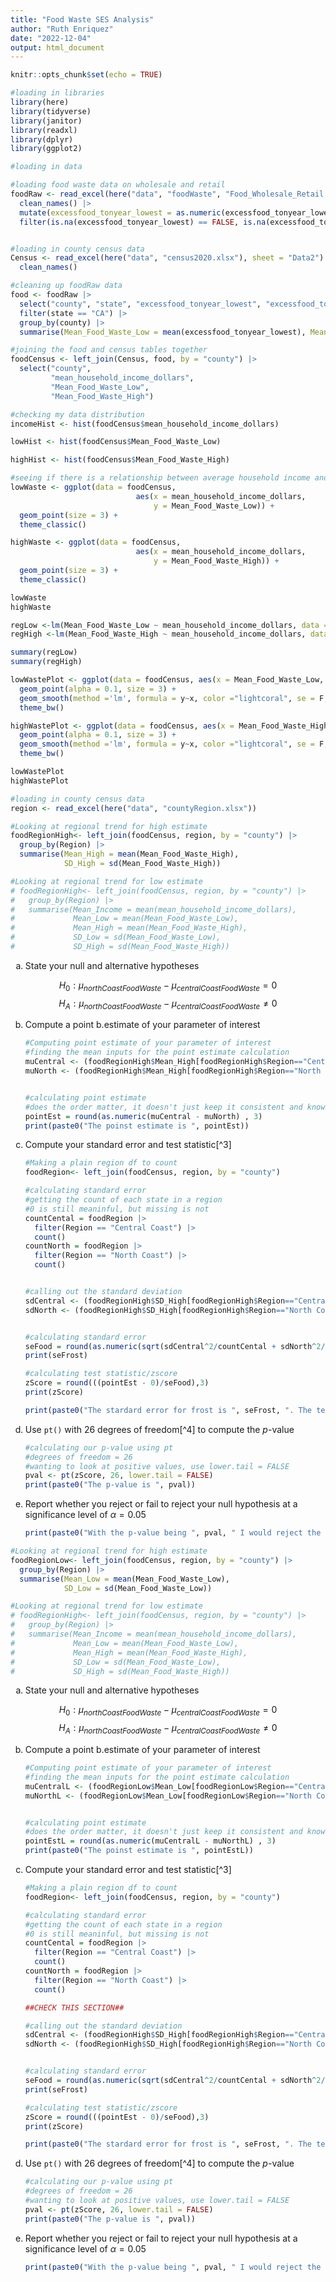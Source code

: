 ```yaml
---
title: "Food Waste SES Analysis"
author: "Ruth Enriquez"
date: "2022-12-04"
output: html_document
---
```


```r
knitr::opts_chunk$set(echo = TRUE)
```

```r
#loading in libraries
library(here)
library(tidyverse)
library(janitor)
library(readxl)
library(dplyr)
library(ggplot2)
```

```r
#loading in data

#loading food waste data on wholesale and retail 
foodRaw <- read_excel(here("data", "foodWaste", "Food_Wholesale_Retail.xlsx"), sheet = "Data") |> 
  clean_names() |> 
  mutate(excessfood_tonyear_lowest = as.numeric(excessfood_tonyear_lowest), excessfood_tonyear_highest = as.numeric(excessfood_tonyear_highest)) |> 
  filter(is.na(excessfood_tonyear_lowest) == FALSE, is.na(excessfood_tonyear_highest) == FALSE, county != "NULL")


#loading in county census data
Census <- read_excel(here("data", "census2020.xlsx"), sheet = "Data2") |> 
  clean_names()

```

```r
#cleaning up foodRaw data
food <- foodRaw |> 
  select("county", "state", "excessfood_tonyear_lowest", "excessfood_tonyear_highest") |> 
  filter(state == "CA") |> 
  group_by(county) |> 
  summarise(Mean_Food_Waste_Low = mean(excessfood_tonyear_lowest), Mean_Food_Waste_High = mean(excessfood_tonyear_highest))
```

```r
#joining the food and census tables together
foodCensus <- left_join(Census, food, by = "county") |> 
  select("county",
         "mean_household_income_dollars",
         "Mean_Food_Waste_Low",
         "Mean_Food_Waste_High")
```

```r
#checking my data distribution
incomeHist <- hist(foodCensus$mean_household_income_dollars)

lowHist <- hist(foodCensus$Mean_Food_Waste_Low)

highHist <- hist(foodCensus$Mean_Food_Waste_High)

```

```r
#seeing if there is a relationship between average household income and average food waste produced
lowWaste <- ggplot(data = foodCensus,
                            aes(x = mean_household_income_dollars,
                                y = Mean_Food_Waste_Low)) +
  geom_point(size = 3) +
  theme_classic()

highWaste <- ggplot(data = foodCensus,
                            aes(x = mean_household_income_dollars,
                                y = Mean_Food_Waste_High)) +
  geom_point(size = 3) +
  theme_classic()

lowWaste
highWaste
```

```r

regLow <-lm(Mean_Food_Waste_Low ~ mean_household_income_dollars, data =foodCensus)
regHigh <-lm(Mean_Food_Waste_High ~ mean_household_income_dollars, data =foodCensus)

summary(regLow)
summary(regHigh)
```

```r
lowWastePlot <- ggplot(data = foodCensus, aes(x = Mean_Food_Waste_Low, y = mean_household_income_dollars)) + 
  geom_point(alpha = 0.1, size = 3) + 
  geom_smooth(method ='lm', formula = y~x, color ="lightcoral", se = F, size = 1.5) +
  theme_bw()

highWastePlot <- ggplot(data = foodCensus, aes(x = Mean_Food_Waste_High, y = mean_household_income_dollars)) + 
  geom_point(alpha = 0.1, size = 3) + 
  geom_smooth(method ='lm', formula = y~x, color ="lightcoral", se = F, size = 1.5) +
  theme_bw()

lowWastePlot
highWastePlot
```

```r
#loading in county census data
region <- read_excel(here("data", "countyRegion.xlsx"))

#Looking at regional trend for high estimate
foodRegionHigh<- left_join(foodCensus, region, by = "county") |> 
  group_by(Region) |> 
  summarise(Mean_High = mean(Mean_Food_Waste_High),
            SD_High = sd(Mean_Food_Waste_High))

#Looking at regional trend for low estimate
# foodRegionHigh<- left_join(foodCensus, region, by = "county") |> 
#   group_by(Region) |> 
#   summarise(Mean_Income = mean(mean_household_income_dollars),
#             Mean_Low = mean(Mean_Food_Waste_Low),
#             Mean_High = mean(Mean_Food_Waste_High),
#             SD_Low = sd(Mean_Food_Waste_Low),
#             SD_High = sd(Mean_Food_Waste_High))

```

a.  State your null and alternative hypotheses

$$H_{0}: \mu_{northCoastFoodWaste} - \mu_{centralCoastFoodWaste} = 0$$ $$H_{A}: \mu_{northCoastFoodWaste} - \mu_{centralCoastFoodWaste} \neq 0$$

b.  Compute a point b.estimate of your parameter of interest

    ```r
    #Computing point estimate of your parameter of interest
    #finding the mean inputs for the point estimate calculation
    muCentral <- (foodRegionHigh$Mean_High[foodRegionHigh$Region=="Central Coast"])
    muNorth <- (foodRegionHigh$Mean_High[foodRegionHigh$Region=="North Coast"])


    #calculating point estimate
    #does the order matter, it doesn't just keep it consistent and know where in the graph you're looking at data.
    pointEst = round(as.numeric(muCentral - muNorth) , 3)
    print(paste0("The poinst estimate is ", pointEst))
    ```

c.  Compute your standard error and test statistic[\^3]

    ```r
    #Making a plain region df to count
    foodRegion<- left_join(foodCensus, region, by = "county")

    #calculating standard error
    #getting the count of each state in a region
    #0 is still meaninful, but missing is not
    countCental = foodRegion |> 
      filter(Region == "Central Coast") |> 
      count()
    countNorth = foodRegion |> 
      filter(Region == "North Coast") |> 
      count()


    #calling out the standard deviation
    sdCentral <- (foodRegionHigh$SD_High[foodRegionHigh$Region=="Central Coast"])
    sdNorth <- (foodRegionHigh$SD_High[foodRegionHigh$Region=="North Coast"])


    #calculating standard error
    seFood = round(as.numeric(sqrt(sdCentral^2/countCental + sdNorth^2/countNorth)),3)
    print(seFrost)

    #calculating test statistic/zscore
    zScore = round(((pointEst - 0)/seFood),3)
    print(zScore)

    print(paste0("The stardard error for frost is ", seFrost, ". The test statistic or zscore is ", zScore))
    ```
d.  Use `pt()` with 26 degrees of freedom[^4] to compute the *p*-value

    ```r
    #calculating our p-value using pt
    #degrees of freedom = 26
    #wanting to look at positive values, use lower.tail = FALSE
    pval <- pt(zScore, 26, lower.tail = FALSE)
    print(paste0("The p-value is ", pval)) 
    ```
    
    
e.  Report whether you reject or fail to reject your null hypothesis at a significance level of $\alpha=0.05$

    ```r
    print(paste0("With the p-value being ", pval, " I would reject the null hypothesis because of p-value is less than our alpha"))
    ```
    
    
```r
#Looking at regional trend for high estimate
foodRegionLow<- left_join(foodCensus, region, by = "county") |> 
  group_by(Region) |> 
  summarise(Mean_Low = mean(Mean_Food_Waste_Low),
            SD_Low = sd(Mean_Food_Waste_Low))

#Looking at regional trend for low estimate
# foodRegionHigh<- left_join(foodCensus, region, by = "county") |> 
#   group_by(Region) |> 
#   summarise(Mean_Income = mean(mean_household_income_dollars),
#             Mean_Low = mean(Mean_Food_Waste_Low),
#             Mean_High = mean(Mean_Food_Waste_High),
#             SD_Low = sd(Mean_Food_Waste_Low),
#             SD_High = sd(Mean_Food_Waste_High))

```

a.  State your null and alternative hypotheses

$$H_{0}: \mu_{northCoastFoodWaste} - \mu_{centralCoastFoodWaste} = 0$$ $$H_{A}: \mu_{northCoastFoodWaste} - \mu_{centralCoastFoodWaste} \neq 0$$

b.  Compute a point b.estimate of your parameter of interest

    ```r
    #Computing point estimate of your parameter of interest
    #finding the mean inputs for the point estimate calculation
    muCentralL <- (foodRegionLow$Mean_Low[foodRegionLow$Region=="Central Coast"])
    muNorthL <- (foodRegionLow$Mean_Low[foodRegionLow$Region=="North Coast"])


    #calculating point estimate
    #does the order matter, it doesn't just keep it consistent and know where in the graph you're looking at data.
    pointEstL = round(as.numeric(muCentralL - muNorthL) , 3)
    print(paste0("The poinst estimate is ", pointEstL))
    ```

c.  Compute your standard error and test statistic[\^3]

    ```r
    #Making a plain region df to count
    foodRegion<- left_join(foodCensus, region, by = "county")

    #calculating standard error
    #getting the count of each state in a region
    #0 is still meaninful, but missing is not
    countCental = foodRegion |> 
      filter(Region == "Central Coast") |> 
      count()
    countNorth = foodRegion |> 
      filter(Region == "North Coast") |> 
      count()

    ##CHECK THIS SECTION##

    #calling out the standard deviation
    sdCentral <- (foodRegionHigh$SD_High[foodRegionHigh$Region=="Central Coast"])
    sdNorth <- (foodRegionHigh$SD_High[foodRegionHigh$Region=="North Coast"])


    #calculating standard error
    seFood = round(as.numeric(sqrt(sdCentral^2/countCental + sdNorth^2/countNorth)),3)
    print(seFrost)

    #calculating test statistic/zscore
    zScore = round(((pointEst - 0)/seFood),3)
    print(zScore)

    print(paste0("The stardard error for frost is ", seFrost, ". The test statistic or zscore is ", zScore))
    ```
d.  Use `pt()` with 26 degrees of freedom[^4] to compute the *p*-value

    ```r
    #calculating our p-value using pt
    #degrees of freedom = 26
    #wanting to look at positive values, use lower.tail = FALSE
    pval <- pt(zScore, 26, lower.tail = FALSE)
    print(paste0("The p-value is ", pval)) 
    ```
    
    
e.  Report whether you reject or fail to reject your null hypothesis at a significance level of $\alpha=0.05$

    ```r
    print(paste0("With the p-value being ", pval, " I would reject the null hypothesis because of p-value is less than our alpha"))
    ```
    